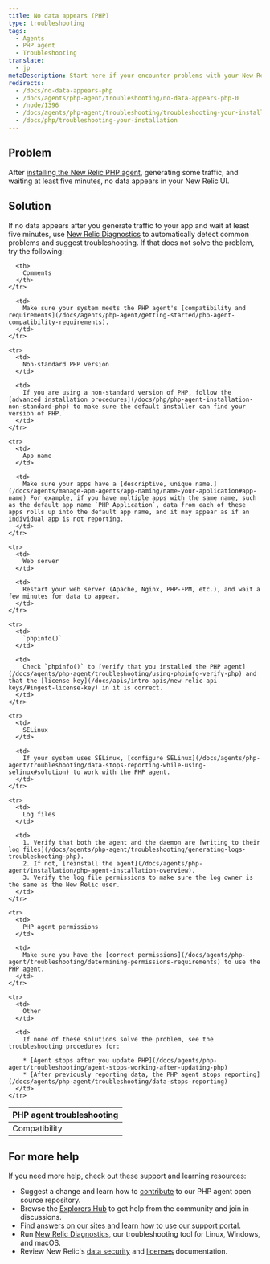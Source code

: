 ```yaml
---
title: No data appears (PHP)
type: troubleshooting
tags:
  - Agents
  - PHP agent
  - Troubleshooting
translate:
  - jp
metaDescription: Start here if your encounter problems with your New Relic PHP agent installation.
redirects:
  - /docs/no-data-appears-php
  - /docs/agents/php-agent/troubleshooting/no-data-appears-php-0
  - /node/1396
  - /docs/agents/php-agent/troubleshooting/troubleshooting-your-installation
  - /docs/php/troubleshooting-your-installation
---
```


## Problem

After [installing the New Relic PHP agent](/docs/agents/php-agent/installation/php-agent-installation-overview), generating some traffic, and waiting at least five minutes, no data appears in your New Relic UI.

## Solution

If no data appears after you generate traffic to your app and wait at least five minutes, use [New Relic Diagnostics](/docs/agents/manage-apm-agents/troubleshooting/new-relic-diagnostics) to automatically detect common problems and suggest troubleshooting. If that does not solve the problem, try the following:

<table>
  <thead>
    <tr>
      <th>
        PHP agent troubleshooting
      </th>

      <th>
        Comments
      </th>
    </tr>
  </thead>

  <tbody>
    <tr>
      <td>
        Compatibility
      </td>

      <td>
        Make sure your system meets the PHP agent's [compatibility and requirements](/docs/agents/php-agent/getting-started/php-agent-compatibility-requirements).
      </td>
    </tr>

    <tr>
      <td>
        Non-standard PHP version
      </td>

      <td>
        If you are using a non-standard version of PHP, follow the [advanced installation procedures](/docs/php/php-agent-installation-non-standard-php) to make sure the default installer can find your version of PHP.
      </td>
    </tr>

    <tr>
      <td>
        App name
      </td>

      <td>
        Make sure your apps have a [descriptive, unique name.](/docs/agents/manage-apm-agents/app-naming/name-your-application#app-name) For example, if you have multiple apps with the same name, such as the default app name `PHP Application`, data from each of these apps rolls up into the default app name, and it may appear as if an individual app is not reporting.
      </td>
    </tr>

    <tr>
      <td>
        Web server
      </td>

      <td>
        Restart your web server (Apache, Nginx, PHP-FPM, etc.), and wait a few minutes for data to appear.
      </td>
    </tr>

    <tr>
      <td>
        `phpinfo()`
      </td>

      <td>
        Check `phpinfo()` to [verify that you installed the PHP agent](/docs/agents/php-agent/troubleshooting/using-phpinfo-verify-php) and that the [license key](/docs/apis/intro-apis/new-relic-api-keys/#ingest-license-key) in it is correct.
      </td>
    </tr>

    <tr>
      <td>
        SELinux
      </td>

      <td>
        If your system uses SELinux, [configure SELinux](/docs/agents/php-agent/troubleshooting/data-stops-reporting-while-using-selinux#solution) to work with the PHP agent.
      </td>
    </tr>

    <tr>
      <td>
        Log files
      </td>

      <td>
        1. Verify that both the agent and the daemon are [writing to their log files](/docs/agents/php-agent/troubleshooting/generating-logs-troubleshooting-php).
        2. If not, [reinstall the agent](/docs/agents/php-agent/installation/php-agent-installation-overview).
        3. Verify the log file permissions to make sure the log owner is the same as the New Relic user.
      </td>
    </tr>

    <tr>
      <td>
        PHP agent permissions
      </td>

      <td>
        Make sure you have the [correct permissions](/docs/agents/php-agent/troubleshooting/determining-permissions-requirements) to use the PHP agent.
      </td>
    </tr>

    <tr>
      <td>
        Other
      </td>

      <td>
        If none of these solutions solve the problem, see the troubleshooting procedures for:

        * [Agent stops after you update PHP](/docs/agents/php-agent/troubleshooting/agent-stops-working-after-updating-php)
        * [After previously reporting data, the PHP agent stops reporting](/docs/agents/php-agent/troubleshooting/data-stops-reporting)
      </td>
    </tr>
  </tbody>
</table>

## For more help

If you need more help, check out these support and learning resources:

* Suggest a change and learn how to [contribute](https://github.com/newrelic/newrelic-php-agent/issues) to our PHP agent open source repository.
* Browse the [Explorers Hub](https://discuss.newrelic.com/) to get help from the community and join in discussions.
* Find [answers on our sites and learn how to use our support portal](https://docs.newrelic.com/docs/using-new-relic/welcome-new-relic/get-started/find-help-use-support-portal/).
* Run [New Relic Diagnostics](https://docs.newrelic.com/docs/using-new-relic/cross-product-functions/troubleshooting/new-relic-diagnostics/), our troubleshooting tool for Linux, Windows, and macOS.
* Review New Relic's [data security](https://docs.newrelic.com/docs/security/) and [licenses](https://docs.newrelic.com/docs/licenses/) documentation.